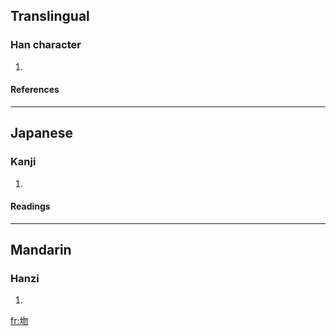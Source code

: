 ==Translingual==
===Han character===
{{Han char|rn=32|rad=土|as=04|sn=7|four=|canj=土心竹竹 (GPHH)}}
# {{defn|Han}}
====References====
{{Han ref|kx=0224.210|dkj=04905|dj=0459.090|hdz=10425.030|uh=573D|ud=22333}}
----
==Japanese==
===Kanji===
{{ja-kanji|grade=|rs=土04}}
# {{defn|Japanese}} 
====Readings====
{{ja-readings|on=[[ぼつ]] (botsu), [[もち]] (mochi)|kun=[[うめる]] (umeru)}}
----
==Mandarin==
===Hanzi===
{{cmn-hanzi|pin=[[mò]] ([[mo4]])|wg=mo<sup>4</sup>}}
# {{defn|Mandarin}}

[[fr:圽]]